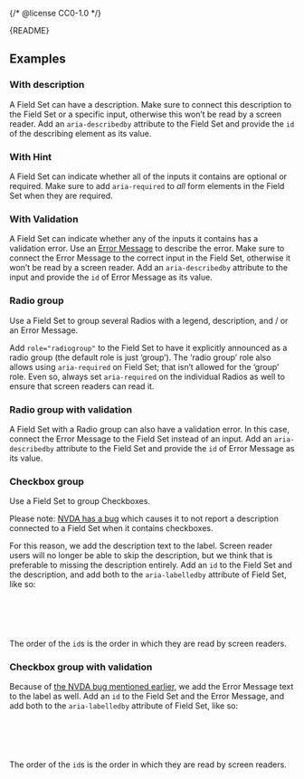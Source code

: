 {/* @license CC0-1.0 */}


<Meta of={FieldSetStories} />

<Markdown>{README}</Markdown>

<Primary />

<Controls />

## Examples

### With description

A Field Set can have a description.
Make sure to connect this description to the Field Set or a specific input,
otherwise this won’t be read by a screen reader.
Add an `aria-describedby` attribute to the Field Set
and provide the `id` of the describing element as its value.

<Canvas of={FieldSetStories.WithDescription} />

### With Hint

A Field Set can indicate whether all of the inputs it contains are optional or required.
Make sure to add `aria-required` to <em>all</em> form elements in the Field Set when they are required.

<Canvas of={FieldSetStories.WithHint} />

### With Validation

A Field Set can indicate whether any of the inputs it contains has a validation error.
Use an [Error Message](/docs/components-forms-error-message--docs) to describe the error.
Make sure to connect the Error Message to the correct input in the Field Set,
otherwise it won’t be read by a screen reader.
Add an `aria-describedby` attribute to the input and provide the `id` of Error Message as its value.

<Canvas of={FieldSetStories.WithValidation} />

### Radio group

Use a Field Set to group several Radios with a legend, description, and / or an Error Message.

Add `role="radiogroup"` to the Field Set to have it explicitly announced as a radio group (the default role is just ‘group’).
The ‘radio group’ role also allows using `aria-required` on Field Set; that isn’t allowed for the ‘group’ role.
Even so, always set `aria-required` on the individual Radios as well to ensure that screen readers can read it.

<Canvas of={FieldSetStories.RadioGroup} />

### Radio group with validation

A Field Set with a Radio group can also have a validation error.
In this case, connect the Error Message to the Field Set instead of an input.
Add an `aria-describedby` attribute to the Field Set and provide the `id` of Error Message as its value.

<Canvas of={FieldSetStories.RadioGroupWithValidation} />

### Checkbox group

Use a Field Set to group Checkboxes.

Please note: [NVDA has a bug](https://github.com/nvaccess/nvda/issues/12718) which causes it to
not report a description connected to a Field Set when it contains checkboxes.

For this reason, we add the description text to the label.
Screen reader users will no longer be able to skip the description,
but we think that is preferable to missing the description entirely.
Add an `id` to the Field Set and the description, and add both to the `aria-labelledby` attribute of Field Set, like so:

```jsx
<FieldSet aria-labelledby="fieldset description" id="fieldset" legend="Label">
  <Paragraph id="description">Description</Paragraph>
  ...
</FieldSet>
```

The order of the `id`s is the order in which they are read by screen readers.

<Canvas of={FieldSetStories.CheckboxGroup} />

### Checkbox group with validation

Because of [the NVDA bug mentioned earlier](https://github.com/nvaccess/nvda/issues/12718),
we add the Error Message text to the label as well.
Add an `id` to the Field Set and the Error Message, and add both to the `aria-labelledby` attribute of Field Set, like so:

```jsx
<FieldSet aria-labelledby="fieldset error" id="fieldset" legend="Label">
  <ErrorMessage id="error">Error message</ErrorMessage>
  ...
</FieldSet>
```

The order of the `id`s is the order in which they are read by screen readers.

<Canvas of={FieldSetStories.CheckboxGroupWithValidation} />
